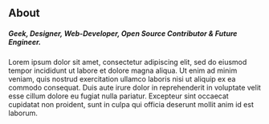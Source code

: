## About
<!-- <img src="https://avatars1.githubusercontent.com/u/43709470?s=400&u=6ea852501f8b67cef1bde4602cc3c13abb6b4cd8&v=4" alt="Dhanush Bangera" />  -->


<div style={{ height:100}}>
  <h5>Geek, Designer, Web-Developer, Open Source Contributor & Future Engineer.</h5>
</div>
<p>Lorem ipsum dolor sit amet, consectetur adipiscing elit, sed do eiusmod tempor incididunt ut labore et dolore magna aliqua. Ut enim ad minim veniam, quis nostrud exercitation ullamco laboris nisi ut aliquip ex ea commodo consequat. Duis aute irure dolor in reprehenderit in voluptate velit esse cillum dolore eu fugiat nulla pariatur. Excepteur sint occaecat cupidatat non proident, sunt in culpa qui officia deserunt mollit anim id est laborum.</p>

